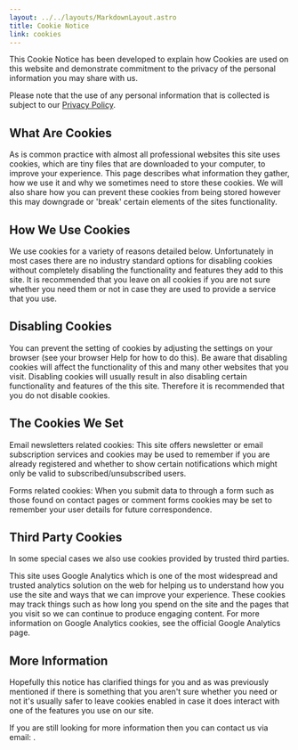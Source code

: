 ```yaml
---
layout: ../../layouts/MarkdownLayout.astro
title: Cookie Notice
link: cookies
---
```



This Cookie Notice has been developed to explain how Cookies are used on this website and demonstrate commitment to the privacy of the personal information you may share with us.

Please note that the use of any personal information that is collected is subject to our [Privacy Policy](../policies/privacy).

## What Are Cookies

As is common practice with almost all professional websites this site uses cookies, which are tiny files that are downloaded to your computer, to improve your experience. This page describes what information they gather, how we use it and why we sometimes need to store these cookies. We will also share how you can prevent these cookies from being stored however this may downgrade or 'break' certain elements of the sites functionality.

## How We Use Cookies

We use cookies for a variety of reasons detailed below. Unfortunately in most cases there are no industry standard options for disabling cookies without completely disabling the functionality and features they add to this site. It is recommended that you leave on all cookies if you are not sure whether you need them or not in case they are used to provide a service that you use.

## Disabling Cookies

You can prevent the setting of cookies by adjusting the settings on your browser (see your browser Help for how to do this). Be aware that disabling cookies will affect the functionality of this and many other websites that you visit. Disabling cookies will usually result in also disabling certain functionality and features of the this site. Therefore it is recommended that you do not disable cookies.

## The Cookies We Set

Email newsletters related cookies: This site offers newsletter or email subscription services and cookies may be used to remember if you are already registered and whether to show certain notifications which might only be valid to subscribed/unsubscribed users.

Forms related cookies: When you submit data to through a form such as those found on contact pages or comment forms cookies may be set to remember your user details for future correspondence.

## Third Party Cookies

In some special cases we also use cookies provided by trusted third parties.

This site uses Google Analytics which is one of the most widespread and trusted analytics solution on the web for helping us to understand how you use the site and ways that we can improve your experience. These cookies may track things such as how long you spend on the site and the pages that you visit so we can continue to produce engaging content. For more information on Google Analytics cookies, see the official Google Analytics page.

## More Information

Hopefully this notice has clarified things for you and as was previously mentioned if there is something that you aren't sure whether you need or not it's usually safer to leave cookies enabled in case it does interact with one of the features you use on our site.

If you are still looking for more information then you can contact us via email: <InlineEmail email={email} subject="I've got a Cookie Query!" />.
